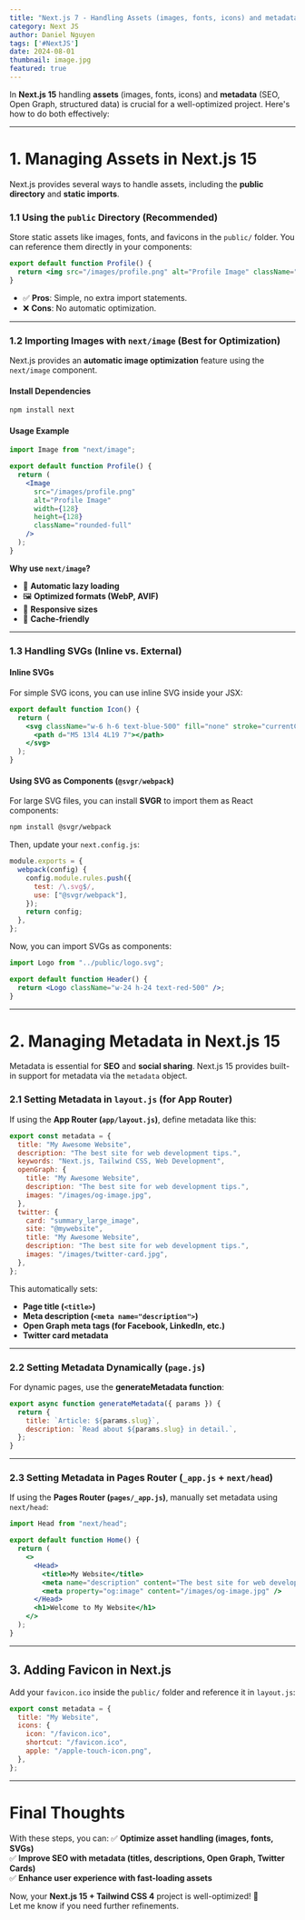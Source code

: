 ```yaml
---
title: "Next.js 7 - Handling Assets (images, fonts, icons) and metadata"
category: Next JS
author: Daniel Nguyen
tags: ['#NextJS']
date: 2024-08-01
thumbnail: image.jpg
featured: true
---
```


In **Next.js 15** handling **assets** (images, fonts, icons) and **metadata** (SEO, Open Graph, structured data) is crucial for a well-optimized project. Here's how to do both effectively:

---

# **1. Managing Assets in Next.js 15**
Next.js provides several ways to handle assets, including the **public directory** and **static imports**.

### **1.1 Using the `public` Directory (Recommended)**
Store static assets like images, fonts, and favicons in the `public/` folder. You can reference them directly in your components:

```jsx
export default function Profile() {
  return <img src="/images/profile.png" alt="Profile Image" className="w-32 h-32" />;
}
```

- ✅ **Pros**: Simple, no extra import statements.
- ❌ **Cons**: No automatic optimization.

---

### **1.2 Importing Images with `next/image` (Best for Optimization)**
Next.js provides an **automatic image optimization** feature using the `next/image` component.

#### **Install Dependencies**
```bash
npm install next
```

#### **Usage Example**
```jsx
import Image from "next/image";

export default function Profile() {
  return (
    <Image
      src="/images/profile.png"
      alt="Profile Image"
      width={128}
      height={128}
      className="rounded-full"
    />
  );
}
```

**Why use `next/image`?**
- 🚀 **Automatic lazy loading**
- 🖼️ **Optimized formats (WebP, AVIF)**
- 📏 **Responsive sizes**
- 💾 **Cache-friendly**

---

### **1.3 Handling SVGs (Inline vs. External)**
#### **Inline SVGs**
For simple SVG icons, you can use inline SVG inside your JSX:

```jsx
export default function Icon() {
  return (
    <svg className="w-6 h-6 text-blue-500" fill="none" stroke="currentColor" strokeWidth={2}>
      <path d="M5 13l4 4L19 7"></path>
    </svg>
  );
}
```

#### **Using SVG as Components (`@svgr/webpack`)**
For large SVG files, you can install **SVGR** to import them as React components:

```bash
npm install @svgr/webpack
```

Then, update your `next.config.js`:
```js
module.exports = {
  webpack(config) {
    config.module.rules.push({
      test: /\.svg$/,
      use: ["@svgr/webpack"],
    });
    return config;
  },
};
```

Now, you can import SVGs as components:
```jsx
import Logo from "../public/logo.svg";

export default function Header() {
  return <Logo className="w-24 h-24 text-red-500" />;
}
```

---

# **2. Managing Metadata in Next.js 15**
Metadata is essential for **SEO** and **social sharing**. Next.js 15 provides built-in support for metadata via the `metadata` object.

### **2.1 Setting Metadata in `layout.js` (for App Router)**
If using the **App Router (`app/layout.js`)**, define metadata like this:

```js
export const metadata = {
  title: "My Awesome Website",
  description: "The best site for web development tips.",
  keywords: "Next.js, Tailwind CSS, Web Development",
  openGraph: {
    title: "My Awesome Website",
    description: "The best site for web development tips.",
    images: "/images/og-image.jpg",
  },
  twitter: {
    card: "summary_large_image",
    site: "@mywebsite",
    title: "My Awesome Website",
    description: "The best site for web development tips.",
    images: "/images/twitter-card.jpg",
  },
};
```

This automatically sets:
- **Page title (`<title>`)**
- **Meta description (`<meta name="description">`)**
- **Open Graph meta tags (for Facebook, LinkedIn, etc.)**
- **Twitter card metadata**

---

### **2.2 Setting Metadata Dynamically (`page.js`)**
For dynamic pages, use the **generateMetadata function**:

```jsx
export async function generateMetadata({ params }) {
  return {
    title: `Article: ${params.slug}`,
    description: `Read about ${params.slug} in detail.`,
  };
}
```

---

### **2.3 Setting Metadata in Pages Router (`_app.js` + `next/head`)**
If using the **Pages Router (`pages/_app.js`)**, manually set metadata using `next/head`:

```jsx
import Head from "next/head";

export default function Home() {
  return (
    <>
      <Head>
        <title>My Website</title>
        <meta name="description" content="The best site for web development tips." />
        <meta property="og:image" content="/images/og-image.jpg" />
      </Head>
      <h1>Welcome to My Website</h1>
    </>
  );
}
```

---

## **3. Adding Favicon in Next.js**
Add your `favicon.ico` inside the `public/` folder and reference it in `layout.js`:

```js
export const metadata = {
  title: "My Website",
  icons: {
    icon: "/favicon.ico",
    shortcut: "/favicon.ico",
    apple: "/apple-touch-icon.png",
  },
};
```

---

# **Final Thoughts**
With these steps, you can:
✅ **Optimize asset handling (images, fonts, SVGs)**  
✅ **Improve SEO with metadata (titles, descriptions, Open Graph, Twitter Cards)**  
✅ **Enhance user experience with fast-loading assets**  

Now, your **Next.js 15 + Tailwind CSS 4** project is well-optimized! 🚀  
Let me know if you need further refinements.